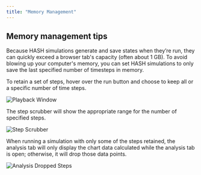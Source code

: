 ```yaml
---
title: "Memory Management"
---
```


## Memory management tips

Because HASH simulations generate and save states when they’re run, they can quickly exceed a browser tab's capacity (often about 1 GB). To avoid blowing up your computer's memory, you can set HASH simulations to only save the last specified number of timesteps in memory.

To retain a set of steps, hover over the run button and choose to keep all or a specific number of time steps.

![Playback Window](https://cdn-us1.hash.ai/site/docs/playback.png)

The step scrubber will show the appropriate range for the number of specified steps.

![Step Scrubber](https://cdn-us1.hash.ai/site/docs/step-scrubber-memory.png)

When running a simulation with only some of the steps retained, the analysis tab will only display the chart data calculated while the analysis tab is open; otherwise, it will drop those data points.

![Analysis Dropped Steps](https://cdn-us1.hash.ai/site/docs/analysis-dropped-steps.png)

